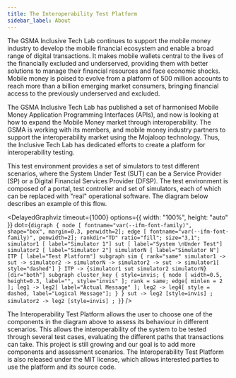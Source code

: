 ```yaml
---
title: The Interoperability Test Platform
sidebar_label: About
---
```


The GSMA Inclusive Tech Lab continues to support the mobile money industry to
develop the mobile financial ecosystem and enable a broad range of digital
transactions. It makes mobile wallets central to the lives of the financially
excluded and underserved, providing them with better solutions to manage their
financial resources and face economic shocks. Mobile money is poised to evolve
from a platform of 500 million accounts to reach more than a billion emerging
market consumers, bringing financial access to the previously underserved and
excluded.

The GSMA Inclusive Tech Lab has published a set of harmonised Mobile Money
Application Programming Interfaces (APIs), and now is looking at how to expand
the Mobile Money market through interoperability. The GSMA is working with its
members, and mobile money industry partners to support the interoperability
market using the Mojaloop technology. Thus, the Inclusive Tech Lab has dedicated
efforts to create a platform for interoperability testing.

This test environment provides a set of simulators to test different scenarios,
where the System Under Test (SUT) can be a Service Provider (SP) or a Digital
Financial Services Provider (DFSP). The test environment is composed of a
portal, test controller and set of simulators, each of which can be replaced
with "real" operational software. The diagram below describes an example of this
flow.


<DelayedGraphviz
  timeout={1000}
  options={{ width: "100%", height: "auto" }}
  dot={`
    digraph {
      node [ fontname="var(--ifm-font-family)", shape="box", margin=0.3, penwidth=2];
      edge [ fontname="var(--ifm-font-family)", penwidth=2];
      rankdir="TD"
      ratio="fill";
      size="3,1";
      simulator1 [ label="Simulator 1"]
      sut [ label="System \nUnder Test"]
      simulator2 [ label="Simulator 2"]
      simulatorN [ label="Simulator N"]
      ITP [ label="Test Platform"]
      subgraph sim {
        rank="same"
        simulator1 -> sut -> simulator2 -> simulatorN -> simulator2 -> sut -> simulator1[ style="dashed"]
      }
      ITP -> {simulator1 sut simulator2 simulatorN} [dir="both"]
      subgraph cluster_key {
        style=invis;
        {
          node [ width=0.5, height=0.3, label="", style="invis" ];
          rank = same;
          edge[ minlen = 2 ];
          leg1 -> leg2[ label="Actual Message" ];
          leg2 -> leg4[ style = dashed, label="Logical Message"];
        }
      }
      sut -> leg2 [style=invis] ;
      simulator2 -> leg2 [style=invis] ;
    }
`}
/>

The Interoperability Test Platform allows the user to choose one of the
components in the diagram above to assess its behaviour in different scenarios.
This allows the interoperability of the system to be tested through several test
cases, evaluating the different paths that transactions can take. This project
is still growing and our goal is to add more components and assessment
scenarios. The Interoperability Test Platform is also released under the MIT
license, which allows interested parties to use the platform and its source
code.
